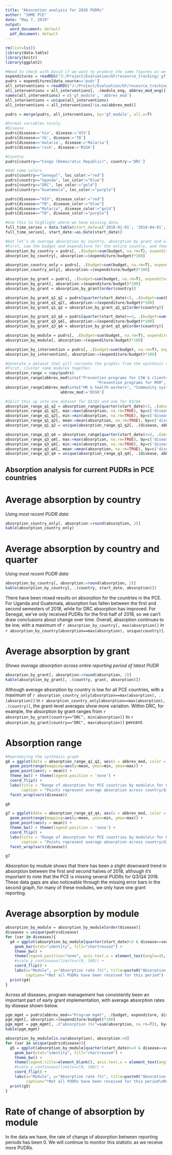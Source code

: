 ```yaml
---
title: "Absorption analysis for 2018 PUDRs"
author: "IHME PCE"
date: "May 7, 2019"
output:
  word_document: default
  pdf_document: default
---
```


```r
rm(list=ls())
library(data.table)
library(knitr)
library(ggplot2)

#Need to check with David if we want to produce the same figures as we did for Synthesis. 
expenditures = readRDS("J:/Project/Evaluation/GF/resource_tracking/_gf_files_gos/combined_prepped_data/final_expenditures.rds")
pudrs = expenditures[data_source=='pudr']
all_interventions = readRDS("J:/Project/Evaluation/GF/resource_tracking/modular_framework_mapping/all_interventions.rds") #Pull in to get abbrev module. 
all_interventions = all_interventions[, .(module_eng, abbrev_mod_eng)] 
names(all_interventions) = c('gf_module', 'abbrev_mod')
all_interventions = unique(all_interventions)
all_interventions = all_interventions[!is.na(abbrev_mod)]

pudrs = merge(pudrs, all_interventions, by='gf_module', all.x=T)

#Format variables nicely 
#Disease 
pudrs[disease=='hiv', disease:='HIV']
pudrs[disease=='tb', disease:='TB']
pudrs[disease=='malaria', disease:='Malaria']
pudrs[disease=='rssh', disease:='RSSH']

#Country 
pudrs[country=="Congo (Democratic Republic)", country:='DRC']

#Add some colors 
pudrs[country=="Senegal", loc_color:="red"]
pudrs[country=="Uganda", loc_color:="blue"]
pudrs[country=="DRC", loc_color:="gold"]
pudrs[country=="Guatemala", loc_color:="purple"]

pudrs[disease=="HIV", disease_color:="red"]
pudrs[disease=="TB", disease_color:="blue"]
pudrs[disease=="Malaria", disease_color:="gold"]
pudrs[disease=="TB", disease_color:="purple"]

#Use this to highlight where we have missing data.
full_time_series = data.table(start_date=c('2018-01-01', '2018-04-01', '2018-07-01', '2018-10-01')) 
full_time_series[, start_date:=as.Date(start_date)]

#but let’s do average absorption by country, absorption by grant and also broken down into modules… and what else we did for synthesis? 
#First, sum the budget and expenditure for the entire country, and then calculate absorption. 
absorption_by_country = pudrs[, .(budget=sum(budget, na.rm=T), expenditure=sum(expenditure, na.rm=T)), by=c('country', 'start_date', 'year', 'loc_color')]
absorption_by_country[, absorption:=(expenditure/budget)*100]

absorption_country_only = pudrs[, .(budget=sum(budget, na.rm=T), expenditure=sum(expenditure, na.rm=T)), by=c('country')]
absorption_country_only[, absorption:=(expenditure/budget)*100]

absorption_by_grant = pudrs[, .(budget=sum(budget, na.rm=T), expenditure=sum(expenditure, na.rm=T)), by=c('country', 'grant', 'loc_color')]
absorption_by_grant[, absorption:=(expenditure/budget)*100]
absorption_by_grant = absorption_by_grant[order(country)]

absorption_by_grant_q1_q2 = pudrs[quarter(start_date)<3, .(budget=sum(budget, na.rm=T), expenditure=sum(expenditure, na.rm=T)), by=c('country', 'grant', 'year', 'loc_color')]
absorption_by_grant_q1_q2[, absorption:=(expenditure/budget)*100]
absorption_by_grant_q1_q2 = absorption_by_grant_q1_q2[order(country)]

absorption_by_grant_q3_q4 = pudrs[quarter(start_date)>=3, .(budget=sum(budget, na.rm=T), expenditure=sum(expenditure, na.rm=T)), by=c('country', 'grant', 'year', 'loc_color')]
absorption_by_grant_q3_q4[, absorption:=(expenditure/budget)*100]
absorption_by_grant_q3_q4 = absorption_by_grant_q3_q4[order(country)]

absorption_by_module = pudrs[, .(budget=sum(budget, na.rm=T), expenditure=sum(expenditure, na.rm=T)), by=c('abbrev_mod', 'start_date', 'year', 'disease', 'loc_color', 'disease_color')]
absorption_by_module[, absorption:=(expenditure/budget)*100]

absorption_by_intervention = pudrs[, .(budget=sum(budget, na.rm=T), expenditure=sum(expenditure, na.rm=T)), by=c('gf_module', 'gf_intervention', 'start_date', 'year', 'disease', 'loc_color', 'disease_color')]
absorption_by_intervention[, absorption:=(expenditure/budget)*100]

#Generate a dataset that will recreate the graphic from the synthesis report.
#First, cluster some modules together. 
absorption_range = copy(pudrs)
absorption_range[abbrev_mod%in%c("Prevention programs for CSW & clients", "Prevention programs for transgender", "Prevention programs for youth/adol.", 
                                        "Prevention programs for MSM", "Prevention programs for IJU"), abbrev_mod:='Prevention programs for KVP']
absorption_range[abbrev_mod%in%c("HR & health workers", "Community systems", "Service delivery", "PSM", "Nat. health strategies", "Info systems & M&E"), 
                        abbrev_mod:='RSSH']

#Split this up into one dataset for Q1/Q2 and one for Q3/Q4
absorption_range_q1_q2 = absorption_range[quarter(start_date)<3, .(absorption=(expenditure/budget)*100), by=c('disease', 'abbrev_mod', 'country', 'loc_color', 'disease_color')]
absorption_range_q1_q2[, max:=max(absorption, na.rm=TRUE), by=c('disease', 'abbrev_mod')]
absorption_range_q1_q2[, min:=min(absorption, na.rm=TRUE), by=c('disease', 'abbrev_mod')]
absorption_range_q1_q2[, mean:=mean(absorption, na.rm=TRUE), by=c('disease', 'abbrev_mod')]
absorption_range_q1_q2 = unique(absorption_range_q1_q2[, .(disease, abbrev_mod, min, mean, max, disease_color, loc_color)])

absorption_range_q3_q4 = absorption_range[quarter(start_date)>=3, .(absorption=(expenditure/budget)*100), by=c('disease', 'abbrev_mod', 'country', 'loc_color', 'disease_color')]
absorption_range_q3_q4[, max:=max(absorption, na.rm=TRUE), by=c('disease', 'abbrev_mod')]
absorption_range_q3_q4[, min:=min(absorption, na.rm=TRUE), by=c('disease', 'abbrev_mod')]
absorption_range_q3_q4[, mean:=mean(absorption, na.rm=TRUE), by=c('disease', 'abbrev_mod')]
absorption_range_q3_q4 = unique(absorption_range_q3_q4[, .(disease, abbrev_mod, min, mean, max, disease_color, loc_color)])

```

## Absorption analysis for current PUDRs in PCE countries

# Average absorption by country
*Using most recent PUDR data*
```r
absorption_country_only[, absorption:=round(absorption, 2)]
kable(absorption_country_only)
```

# Average absorption by country and quarter
*Using most recent PUDR data*
```r
absorption_by_country[, absorption:=round(absorption, 2)]
kable(absorption_by_country[, .(country, start_date, absorption)])
```

There have been mixed results on absorption for the countries in the PCE. For Uganda and Guatemala, absorption has fallen between the first and second semesters of 2018, while for DRC absorption has improved. For Senegal, we've only received PUDRs for the first half of 2018, so we can't draw conclusions about change over time. Overall, absorption continues to be low, with a maximum of `r absorption_by_country[, max(absorption)]` in `r absorption_by_country[absorption==max(absorption), unique(country)]`.

# Average absorption by grant
*Shows average absorption across entire reporting period of latest PUDR*
```r
absorption_by_grant[, absorption:=round(absorption, 2)]
kable(absorption_by_grant[, .(country, grant, absorption)])
```

Although average absorption by country is low for all PCE countries, with a maximum of `r absorption_country_only[absorption==max(absorption), .(absorption)]` in `r absorption_country_only[absorption==max(absorption), .(country)]`, the grant-level averages show more variation. Within DRC, for example, the absorption by grant ranges from `r absorption_by_grant[country=="DRC", min(absorption)]` to `r absorption_by_grant[country=="DRC", max(absorption)]` percent. 

# Absorption range 
```r
#Reproducing the synthesis graph
g6 = ggplot(data = absorption_range_q1_q2, aes(x = abbrev_mod, color = disease_color)) + 
  geom_pointrange(mapping=aes(y=mean, ymin=min, ymax=max)) + 
  geom_point(aes(y = mean)) +
  theme_bw() + theme(legend.position = 'none') + 
  coord_flip() + 
  labs(title = "Range of absorption for PCE countries by module\n for Q1/Q2 2018", y = "Absorption (%)", x = "Module", 
       caption = "Points represent average absorption across country/disease, with range showing min and max") + 
  facet_wrap(vars(disease))

g6

g7 = ggplot(data = absorption_range_q3_q4, aes(x = abbrev_mod, color = disease_color)) + 
  geom_pointrange(mapping=aes(y=mean, ymin=min, ymax=max)) + 
  geom_point(aes(y = mean)) +
  theme_bw() + theme(legend.position = 'none') + 
  coord_flip() + 
  labs(title = "Range of absorption for PCE countries by module\n for Q3/Q4 2018", y = "Absorption (%)", x = "Module", 
       caption = "Points represent average absorption across country/disease, with range showing min and max") + 
  facet_wrap(vars(disease))

g7 
```

Absorption by module shows that there has been a slight downward trend in absorption between the first and second halves of 2018, although it's important to note that the PCE is missing several PUDRs for Q3/Q4 2018. These data gaps are also noticeable through the missing error bars in the second graph, for many of these modules, we only have one grant reporting. 

# Average absorption by module

```r
absorption_by_module = absorption_by_module[order(disease)]
diseases = unique(pudrs$disease)
for (var in diseases){
  g4 = ggplot(absorption_by_module[quarter(start_date)<3 & disease==var], aes(x=reorder(abbrev_mod, absorption), y=absorption)) + 
    geom_bar(stat="identity", fill="chartreuse2") + 
    theme_bw() + 
    theme(legend.position="none", axis.text.x = element_text(angle=45, hjust=1)) + 
    #scale_y_continuous(limits=c(0, 100)) + 
    coord_flip() + 
    labs(x="Module", y="Absorption rate (%)", title=paste0("Absorption rate by module for Q1-Q2 2018\n ", var, " PUDRs"), 
         caption="*Not all PUDRs have been received for this period")
  print(g4)
}
```

Across all diseases, program management has consistently been an important part of early grant implementation, with average absorption rates by disease shown below. 
```r
pgm_mgmt = pudrs[abbrev_mod=="Program mgmt", .(budget, expenditure, disease, start_date)]
pgm_mgmt[, absorption:=(expenditure/budget)*100]
pgm_mgmt = pgm_mgmt[, .("absorption (%)"=sum(absorption, na.rm=T)), by=c('disease', 'start_date')]
kable(pgm_mgmt)
```


```r
absorption_by_module[is.na(absorption), absorption:=0]
for (var in unique(pudrs$disease)){
  g5 = ggplot(absorption_by_module[quarter(start_date)>=3 & disease==var], aes(x=reorder(abbrev_mod, absorption), y=absorption)) + 
    geom_bar(stat="identity", fill="chartreuse4") + 
    theme_bw() + 
    theme(legend.title=element_blank(), axis.text.x = element_text(angle=45, hjust=1)) + 
    #scale_y_continuous(limits=c(0, 100)) + 
    coord_flip() +
    labs(x="Module", y="Absorption rate (%)", title=paste0("Absorption rate by module for Q3-Q4 2018\n ", var, " PUDRs"), 
         caption="*Not all PUDRs have been received for this period\nRows left blank where there is no data available")
  print(g5)
}

```


# Rate of change of absorption by module 
In the data we have, the rate of change of absorption between reporting periods has been 0. We will continue to monitor this statistic as we receive more PUDRs. 
